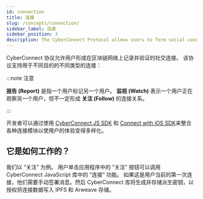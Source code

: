 ```yaml
---
id: connection
title: 连接
slug: /concepts/connection/
sidebar_label: 连接
sidebar_position: 3
description: The CyberConnect Protocol allows users to form social connections that are recorded and verified on blockchain networks.
---
```


CyberConnect 协议允许用户形成在区块链网络上记录并验证的社交连接。 该协议支持用于不同目的的不同类型的连接：


<ConnectCards />

:::note 注意

**报告 (Report)** 是指一个用户标记另一个用户。 **监视 (Watch)** 表示一个用户正在观察另一个用户，但不一定形成 **关注 (Follow)** 的连接关系。

:::

开发者可以通过使用 [CyberConnect JS SDK](/cyberconnect-sdk/connect-with-js-sdk/) 和 [Connect with iOS SDK](/cyberconnect-sdk/connect-with-ios-sdk/)来整合各种连接模块以使用户的体验变得多样化。

## 它是如何工作的？

我们以 “关注” 为例。 用户单击应用程序中的 “关注” 按钮可以调用 CyberConnect JavaScript 库中的 “连接” 功能。 如果这是用户当前的第一次连接，他们需要手动签署消息。然后 CyberConnect 库将生成并存储派生密钥，以授权将连接数据写入 IPFS 和 Arweave 存储。
